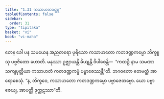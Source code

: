 ```yaml
---
title: "1.31 ကသာဟတဝတ္ထု"
tableOfContents: false
sidebar:
  order: 31
type: "tipitaka"
basket: "vi"
book: "vi-maha"
---
```



<DynamicBreadcrumb />

<Division number="94" book="vi-maha" e="ch" v="3" p="106">

<Paragraph number="432" book="vi-maha">
တေန ခေါ ပန သမယေန အညတရော ပုရိသော ကသာဟတော ကတဒဏ္ဍကမ္မော ဘိက္ခူသု ပဗ္ဗဇိတော ဟောတိ. မနုဿာ ဥဇ္ဈာယန္တိ ခိယျန္တိ ဝိပါစေန္တိ—  “ကထဉှိ နာမ သမဏာ သကျပုတ္တိယာ ကသာဟတံ ကတဒဏ္ဍကမ္မံ ပဗ္ဗာဇေဿန္တီ”တိ. ဘဂဝတော ဧတမတ္ထံ အာရောစေသုံ. “န, ဘိက္ခဝေ, ကသာဟတော ကတဒဏ္ဍကမ္မော ပဗ္ဗာဇေတဗ္ဗော. ယော ပဗ္ဗာဇေယျ, အာပတ္တိ ဒုက္ကဋဿာ”တိ.
</Paragraph>
</Division>